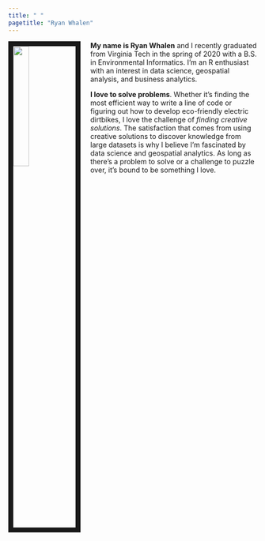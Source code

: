 ```yaml
---
title: " "
pagetitle: "Ryan Whalen"
---
```


<img src="images/headshot.jpeg" style="width:25%; border:10px solid; margin-right: 20px" align="left">

**My name is Ryan Whalen** and I recently graduated from Virginia Tech in the spring of 2020 with a B.S. in Environmental Informatics. I'm an R enthusiast with an interest in data science, geospatial analysis, and business analytics. 

**I love to solve problems**. Whether it's finding the most efficient way to write a line of code or figuring out how to develop eco-friendly electric dirtbikes, I love the challenge of *finding creative solutions*. The satisfaction that comes from using creative solutions to discover knowledge from large datasets is why I believe I'm fascinated by data science and geospatial analytics. As long as there's a problem to solve or a challenge to puzzle over, it's bound to be something I love.
